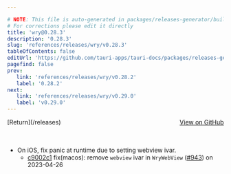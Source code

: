 ```yaml
---

# NOTE: This file is auto-generated in packages/releases-generator/build.ts
# For corrections please edit it directly
title: 'wry@0.28.3'
description: '0.28.3'
slug: 'references/releases/wry/v0.28.3'
tableOfContents: false
editUrl: 'https://github.com/tauri-apps/tauri-docs/packages/releases-generator/build.ts'
pagefind: false
prev:
   link: 'references/releases/wry/v0.28.2'
   label: '0.28.2'
next:
   link: 'references/releases/wry/v0.29.0'
   label: 'v0.29.0'
---
```


<div style="margin-bottom:3rem; display: flex; justify-content: space-between; align-items: center"><span>[Return](/releases)</span><span><a href="https://github.com/tauri-apps/wry/releases/tag/wry-v0.28.3">View on GitHub</a></span></div>

- On iOS, fix panic at runtime due to setting webview ivar.
  - [c9002c1](https://github.com/tauri-apps/wry/commit/c9002c1e043e8a948fff2e671ccb04153a10dcd5) fix(macos): remove `webview` ivar in `WryWebView` ([#943](https://github.com/tauri-apps/wry/pull/943)) on 2023-04-26


